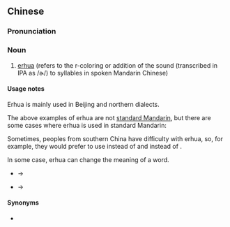 {{also|儿化音}}
==Chinese==
{{zh-forms|s=儿化音|type=21}}
{{wikipedia|lang=zh}}
{{wikipedia|Erhua|lang=en}}

===Pronunciation===
{{zh-pron
|m=érhuàyīn
|c=ji4 faa3 jam1
|cat=n
}}

===Noun===
{{zh-noun}}

# [[erhua]] (refers to the r-coloring or addition of the {{zh-l|兒}} sound (transcribed in IPA as /ɚ/) to syllables in spoken Mandarin Chinese)

====Usage notes====
Erhua is mainly used in Beijing and northern dialects.
: {{zh-x|事'''兒{r}'''|business, matter}}
: {{zh-x|瓶'''兒{r}'''|bottle}}
: {{zh-x|公園-'''兒{r}'''|park}}
: {{zh-x|把-'''兒{r}'''|handle}}

The above examples of erhua are not [[w:Standard Chinese|standard Mandarin]], but there are some cases where erhua is used in standard Mandarin:
: {{zh-x|這'''兒{r}'''|here}}
: {{zh-x|那'''兒{r}'''|there}}
: {{zh-x|哪'''兒{r}'''|where}}
: {{zh-x|一點'''兒{r}'''|a bit}}

Sometimes, peoples from southern China have difficulty with erhua, so, for example, they would prefer to use {{zh-l|這裡}} instead of {{zh-l|這兒}} and {{zh-l|一點}} instead of {{zh-l|一點兒}}.

In some case, erhua can change the meaning of a word.
* {{zh-l|頭|head}} → {{zh-l|頭兒|leader}}
* {{zh-l|白麵|flour}} → {{zh-l|白麵兒|heroin}}

====Synonyms====
* {{zh-l|兒化韻}}